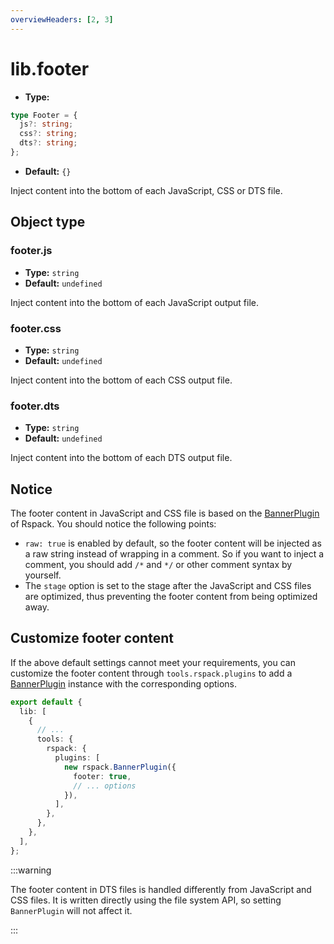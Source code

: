 ```yaml
---
overviewHeaders: [2, 3]
---
```


# lib.footer

- **Type:**

```ts
type Footer = {
  js?: string;
  css?: string;
  dts?: string;
};
```

- **Default:** `{}`

Inject content into the bottom of each JavaScript, CSS or DTS file.

## Object type

### footer.js

- **Type:** `string`
- **Default:** `undefined`

Inject content into the bottom of each JavaScript output file.

### footer.css

- **Type:** `string`
- **Default:** `undefined`

Inject content into the bottom of each CSS output file.

### footer.dts

- **Type:** `string`
- **Default:** `undefined`

Inject content into the bottom of each DTS output file.

## Notice

The footer content in JavaScript and CSS file is based on the [BannerPlugin](https://rspack.dev/plugins/webpack/banner-plugin) of Rspack. You should notice the following points:

- `raw: true` is enabled by default, so the footer content will be injected as a raw string instead of wrapping in a comment. So if you want to inject a comment, you should add `/*` and `*/` or other comment syntax by yourself.
- The `stage` option is set to the stage after the JavaScript and CSS files are optimized, thus preventing the footer content from being optimized away.

## Customize footer content

If the above default settings cannot meet your requirements, you can customize the footer content through `tools.rspack.plugins` to add a [BannerPlugin](https://rspack.dev/plugins/webpack/banner-plugin) instance with the corresponding options.

```ts title="rslib.config.ts"
export default {
  lib: [
    {
      // ...
      tools: {
        rspack: {
          plugins: [
            new rspack.BannerPlugin({
              footer: true,
              // ... options
            }),
          ],
        },
      },
    },
  ],
};
```

:::warning

The footer content in DTS files is handled differently from JavaScript and CSS files. It is written directly using the file system API, so setting `BannerPlugin` will not affect it.

:::
